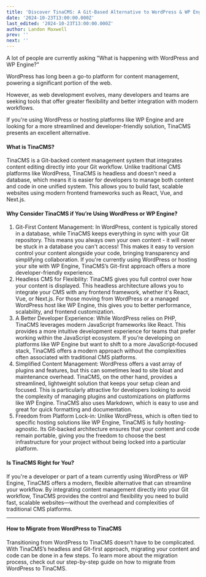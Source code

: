 ```yaml
---
title: 'Discover TinaCMS: A Git-Based Alternative to WordPress & WP Engine'
date: '2024-10-23T13:00:00.000Z'
last_edited: '2024-10-23T13:00:00.000Z'
author: Landon Maxwell
prev: ''
next: ''
---
```


A lot of people are currently asking "What is happening with WordPress and WP Engine?"

WordPress has long been a go-to platform for content management, powering a significant portion of the web.

However, as web development evolves, many developers and teams are seeking tools that offer greater flexibility and better integration with modern workflows. 

If you're using WordPress or hosting platforms like WP Engine and are looking for a more streamlined and developer-friendly solution, TinaCMS presents an excellent alternative.

#### What is TinaCMS?

TinaCMS is a Git-backed content management system that integrates content editing directly into your Git workflow. Unlike traditional CMS platforms like WordPress, TinaCMS is headless and doesn't need a database, which means it is easier for developers to manage both content and code in one unified system. This allows you to build fast, scalable websites using modern frontend frameworks such as React, Vue, and Next.js.

#### Why Consider TinaCMS if You’re Using WordPress or WP Engine?

1. Git-First Content Management: In WordPress, content is typically stored in a database, while TinaCMS keeps everything in sync with your Git repository. This means you always own your own content - it will never be stuck in a database you can't access! This makes it easy to version control your content alongside your code, bringing transparency and simplifying collaboration. If you're currently using WordPress or hosting your site with WP Engine, TinaCMS’s Git-first approach offers a more developer-friendly experience.
2. Headless CMS for Flexibility: TinaCMS gives you full control over how your content is displayed. This headless architecture allows you to integrate your CMS with any frontend framework, whether it's React, Vue, or Next.js. For those moving from WordPress or a managed WordPress host like WP Engine, this gives you to better performance, scalability, and frontend customization.
3. A Better Developer Experience: While WordPress relies on PHP, TinaCMS leverages modern JavaScript frameworks like React. This provides a more intuitive development experience for teams that prefer working within the JavaScript ecosystem. If you’re developing on platforms like WP Engine but want to shift to a more JavaScript-focused stack, TinaCMS offers a modern approach without the complexities often associated with traditional CMS platforms.
4. Simplified Content Management: WordPress offers a vast array of plugins and features, but this can sometimes lead to site bloat and maintenance overhead. TinaCMS, on the other hand, provides a streamlined, lightweight solution that keeps your setup clean and focused. This is particularly attractive for developers looking to avoid the complexity of managing plugins and customizations on platforms like WP Engine. TinaCMS also uses Markdown, which is easy to use and great for quick formatting and documentation.
5. Freedom from Platform Lock-in: Unlike WordPress, which is often tied to specific hosting solutions like WP Engine, TinaCMS is fully hosting-agnostic. Its Git-backed architecture ensures that your content and code remain portable, giving you the freedom to choose the best infrastructure for your project without being locked into a particular platform.

#### Is TinaCMS Right for You?

If you're a developer or part of a team currently using WordPress or WP Engine, TinaCMS offers a modern, flexible alternative that can streamline your workflow. By integrating content management directly into your Git workflow, TinaCMS provides the control and flexibility you need to build fast, scalable websites—without the overhead and complexities of traditional CMS platforms.

***

#### How to Migrate from WordPress to TinaCMS

Transitioning from WordPress to TinaCMS doesn’t have to be complicated. With TinaCMS’s headless and Git-first approach, migrating your content and code can be done in a few steps. To learn more about the migration process, check out our step-by-step guide on how to migrate from WordPress to TinaCMS.
